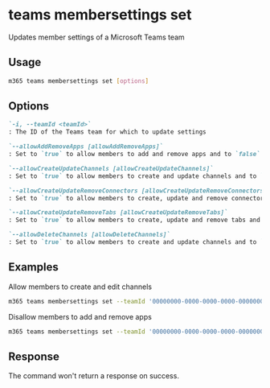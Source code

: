 
# teams membersettings set

Updates member settings of a Microsoft Teams team

## Usage

```sh
m365 teams membersettings set [options]
```

## Options

```md defintion-list
`-i, --teamId <teamId>`
: The ID of the Teams team for which to update settings

`--allowAddRemoveApps [allowAddRemoveApps]`
: Set to `true` to allow members to add and remove apps and to `false` to disallow it

`--allowCreateUpdateChannels [allowCreateUpdateChannels]`
: Set to `true` to allow members to create and update channels and to `false` to disallow it

`--allowCreateUpdateRemoveConnectors [allowCreateUpdateRemoveConnectors]`
: Set to `true` to allow members to create, update and remove connectors and to `false` to disallow it

`--allowCreateUpdateRemoveTabs [allowCreateUpdateRemoveTabs]`
: Set to `true` to allow members to create, update and remove tabs and to `false` to disallow it

`--allowDeleteChannels [allowDeleteChannels]`
: Set to `true` to allow members to create and update channels and to `false` to disallow it
```

<Global />

## Examples

Allow members to create and edit channels

```sh
m365 teams membersettings set --teamId '00000000-0000-0000-0000-000000000000' --allowCreateUpdateChannels true
```

Disallow members to add and remove apps

```sh
m365 teams membersettings set --teamId '00000000-0000-0000-0000-000000000000' --allowAddRemoveApps false
```

## Response

The command won't return a response on success.
